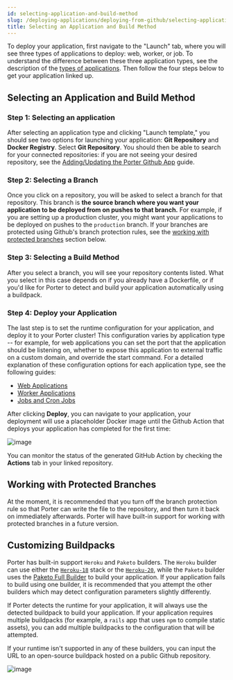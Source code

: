 ```yaml
---
id: selecting-application-and-build-method
slug: /deploying-applications/deploying-from-github/selecting-application-and-build-method
title: Selecting an Application and Build Method
---
```



To deploy your application, first navigate to the "Launch" tab, where you will see three types of applications to deploy: web, worker, or job. To understand the difference between these three application types, see the description of the [types of applications](../overview#types-of-applications). Then follow the four steps below to get your application linked up.

## Selecting an Application and Build Method

### Step 1: Selecting an application

After selecting an application type and clicking "Launch template," you should see two options for launching your application: **Git Repository** and **Docker Registry**. Select **Git Repository**. You should then be able to search for your connected repositories: if you are not seeing your desired repository, see the [Adding/Updating the Porter Github App](./adding-updating-gh-app) guide.

### Step 2: Selecting a Branch

Once you click on a repository, you will be asked to select a branch for that repository. This branch is **the source branch where you want your application to be deployed from on pushes to that branch.** For example, if you are setting up a production cluster, you might want your applications to be deployed on pushes to the `production` branch. If your branches are protected using Github's branch protection rules, see the [working with protected branches](#working-with-protected-branches) section below.

### Step 3: Selecting a Build Method

After you select a branch, you will see your repository contents listed. What you select in this case depends on if you already have a Dockerfile, or if you'd like for Porter to detect and build your application automatically using a buildpack.


<Tabs>
  <TabItem value="dockerfile" label="Dockerfile" default>
    <DockerfileSection />
  </TabItem>
  <TabItem value="buildpack" label="Buildpack">
    <BuildpackSection />
  </TabItem>
</Tabs>

### Step 4: Deploy your Application

The last step is to set the runtime configuration for your application, and deploy it to your Porter cluster! This configuration varies by application type -- for example, for web applications you can set the port that the application should be listening on, whether to expose this application to external traffic on a custom domain, and override the start command. For a detailed explanation of these configuration options for each application type, see the following guides:

- [Web Applications](../runtime-configuration-options/web-applications)
- [Worker Applications](../runtime-configuration-options/worker-applications)
- [Jobs and Cron Jobs](../../running-jobs/overview)

After clicking **Deploy**, you can navigate to your application, your deployment will use a placeholder Docker image until the Github Action that deploys your application has completed for the first time:

![image](https://imagedelivery.net/l4LYM_vOYKe7O1NCT_Nc_g/4fba0ab7-bb80-4b82-452f-818909a79d00/large)

You can monitor the status of the generated GitHub Action by checking the **Actions** tab in your linked repository.

## Working with Protected Branches

At the moment, it is recommended that you turn off the branch protection rule so that Porter can write the file to the repository, and then turn it back on immediately afterwards. Porter will have built-in support for working with protected branches in a future version.

## Customizing Buildpacks

Porter has built-in support `Heroku` and `Paketo` builders. The `Heroku` builder can use either the [`Heroku-18`](https://devcenter.heroku.com/articles/heroku-18-stack) stack or the [`Heroku-20`](https://devcenter.heroku.com/articles/heroku-20-stack), while the `Paketo` builder uses the [Paketo Full Builder](https://paketo.io/docs/concepts/builders/#full) to build your application. If your application fails to build using one builder, it is recommended that you attempt the other builders which may detect configuration parameters slightly differently.

If Porter detects the runtime for your application, it will always use the detected buildpack to build your application. If your application requires multiple buildpacks (for example, a `rails` app that uses `npm` to compile static assets), you can add multiple buildpacks to the configuration that will be attempted.

If your runtime isn't supported in any of these builders, you can input the URL to an open-source buildpack hosted on a public Github repository.

![image](https://imagedelivery.net/l4LYM_vOYKe7O1NCT_Nc_g/5435c6ce-4dd1-4c41-3b07-931373df7a00/large)
